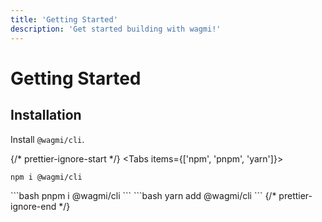 ```yaml
---
title: 'Getting Started'
description: 'Get started building with wagmi!'
---
```



# Getting Started

## Installation

Install `@wagmi/cli`.

{/* prettier-ignore-start */}
<Tabs items={['npm', 'pnpm', 'yarn']}>
  <Tab>
```bash
npm i @wagmi/cli
```
  </Tab>
  <Tab>
```bash
pnpm i @wagmi/cli
```
  </Tab>
  <Tab>
```bash
yarn add @wagmi/cli
```
  </Tab>
</Tabs>
{/* prettier-ignore-end */}